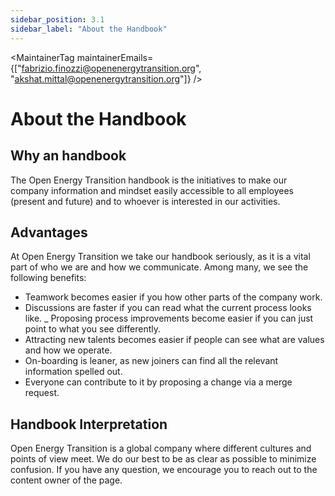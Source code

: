 ```yaml
---
sidebar_position: 3.1
sidebar_label: "About the Handbook"
---
```



<MaintainerTag maintainerEmails={["fabrizio.finozzi@openenergytransition.org", "akshat.mittal@openenergytransition.org"]} />

# About the Handbook

<ControlledDocBanner />

## Why an handbook
The Open Energy Transition handbook is the initiatives to make our company information and mindset easily accessible to all employees (present and future) and to whoever is interested in our activities.

## Advantages

At Open Energy Transition we take our handbook seriously, as it is a vital part of who we are and how we communicate. Among many, we see the following benefits:
- Teamwork becomes easier if you how other parts of the company work.
- Discussions are faster if you can read what the current process looks like.
_ Proposing process improvements become easier if you can just point to what you see differently.
- Attracting new talents becomes easier if people can see what are values and how we operate.
- On-boarding is leaner, as new joiners can find all the relevant information spelled out.
- Everyone can contribute to it by proposing a change via a merge request.

## Handbook Interpretation

Open Energy Transition is a global company where different cultures and points of view meet. We do our best to be as clear as possible to minimize confusion.
If you have any question, we encourage you to reach out to the content owner of the page.


